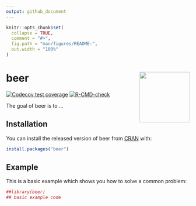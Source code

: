 ```yaml
---
output: github_document
---
```


<!-- README.md is generated from README.Rmd. Please edit that file -->

```r
knitr::opts_chunk$set(
  collapse = TRUE,
  comment = "#>",
  fig.path = "man/figures/README-",
  out.width = "100%"
)
```

# beer <img src='man/figures/logo.png' align="right" height="138" />

<!-- badges: start -->
[![Codecov test coverage](https://codecov.io/gh/athchen/beer/branch/master/graph/badge.svg)](https://codecov.io/gh/athchen/beer?branch=master)
[![R-CMD-check](https://github.com/athchen/beer/workflows/R-CMD-check/badge.svg)](https://github.com/athchen/beer/actions)
<!-- badges: end -->

The goal of beer is to ...

## Installation

You can install the released version of beer from [CRAN](https://CRAN.R-project.org) with:

``` r
install.packages("beer")
```

## Example

This is a basic example which shows you how to solve a common problem:

```r
##library(beer)
## basic example code
```

